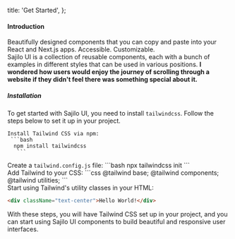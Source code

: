  title: 'Get Started',
};

<div className='mt-20'>
  <h4 className='text-4xl my-2 font-semibold'>Introduction</h4>
</div>

<div className='text-lg leading-relaxed max-w-5xl'>
  Beautifully designed components that you can copy and paste into your React
  and Next.js apps. Accessible. Customizable. 
</div>

<div className='text-lg leading-relaxed max-w-5xl'>
  Sajilo UI is a collection of reusable components, each with a bunch of
  examples in different styles that can be used in various positions.
  <strong>
    I wondered how users would enjoy the journey of scrolling through a website
    if they didn't feel there was something special about it.
  </strong>
</div>

<h5 className='text-3xl my-4 font-semibold'>Installation</h5>

<div className='text-lg leading-relaxed'>
  To get started with Sajilo UI, you need to install <code>tailwindcss</code>.
  Follow the steps below to set it up in your project.
</div>

<div className='list-decimal list-inside my-5'>
  <div className='my-2'>

    Install Tailwind CSS via npm:
     ```bash
      npm install tailwindcss
       ```

  </div>
  <div className='my-2'>
    Create a <code>tailwind.config.js</code> file:
      ```bash
      npx tailwindcss init
```
  </div>
  <div className='my-2'>
    Add Tailwind to your CSS:
      ```css
        @tailwind base;
        @tailwind components;
        @tailwind utilities;
        ```
  </div>
  <div className='my-2'>
    Start using Tailwind's utility classes in your HTML:

```html
<div className="text-center">Hello World!</div>
```

  </div>
</div>

<div className='text-lg leading-relaxed'>
  With these steps, you will have Tailwind CSS set up in your project, and you
  can start using Sajilo UI components to build beautiful and responsive user
  interfaces.
</div>
